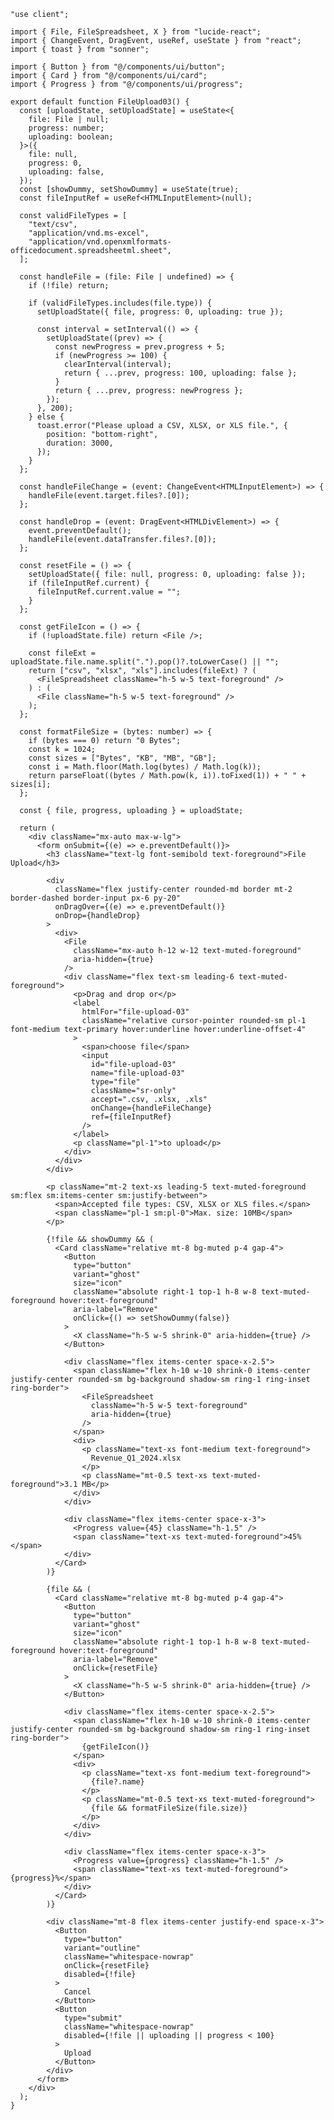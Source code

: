 ````tsx
"use client";

import { File, FileSpreadsheet, X } from "lucide-react";
import { ChangeEvent, DragEvent, useRef, useState } from "react";
import { toast } from "sonner";

import { Button } from "@/components/ui/button";
import { Card } from "@/components/ui/card";
import { Progress } from "@/components/ui/progress";

export default function FileUpload03() {
  const [uploadState, setUploadState] = useState<{
    file: File | null;
    progress: number;
    uploading: boolean;
  }>({
    file: null,
    progress: 0,
    uploading: false,
  });
  const [showDummy, setShowDummy] = useState(true);
  const fileInputRef = useRef<HTMLInputElement>(null);

  const validFileTypes = [
    "text/csv",
    "application/vnd.ms-excel",
    "application/vnd.openxmlformats-officedocument.spreadsheetml.sheet",
  ];

  const handleFile = (file: File | undefined) => {
    if (!file) return;

    if (validFileTypes.includes(file.type)) {
      setUploadState({ file, progress: 0, uploading: true });

      const interval = setInterval(() => {
        setUploadState((prev) => {
          const newProgress = prev.progress + 5;
          if (newProgress >= 100) {
            clearInterval(interval);
            return { ...prev, progress: 100, uploading: false };
          }
          return { ...prev, progress: newProgress };
        });
      }, 200);
    } else {
      toast.error("Please upload a CSV, XLSX, or XLS file.", {
        position: "bottom-right",
        duration: 3000,
      });
    }
  };

  const handleFileChange = (event: ChangeEvent<HTMLInputElement>) => {
    handleFile(event.target.files?.[0]);
  };

  const handleDrop = (event: DragEvent<HTMLDivElement>) => {
    event.preventDefault();
    handleFile(event.dataTransfer.files?.[0]);
  };

  const resetFile = () => {
    setUploadState({ file: null, progress: 0, uploading: false });
    if (fileInputRef.current) {
      fileInputRef.current.value = "";
    }
  };

  const getFileIcon = () => {
    if (!uploadState.file) return <File />;

    const fileExt = uploadState.file.name.split(".").pop()?.toLowerCase() || "";
    return ["csv", "xlsx", "xls"].includes(fileExt) ? (
      <FileSpreadsheet className="h-5 w-5 text-foreground" />
    ) : (
      <File className="h-5 w-5 text-foreground" />
    );
  };

  const formatFileSize = (bytes: number) => {
    if (bytes === 0) return "0 Bytes";
    const k = 1024;
    const sizes = ["Bytes", "KB", "MB", "GB"];
    const i = Math.floor(Math.log(bytes) / Math.log(k));
    return parseFloat((bytes / Math.pow(k, i)).toFixed(1)) + " " + sizes[i];
  };

  const { file, progress, uploading } = uploadState;

  return (
    <div className="mx-auto max-w-lg">
      <form onSubmit={(e) => e.preventDefault()}>
        <h3 className="text-lg font-semibold text-foreground">File Upload</h3>

        <div
          className="flex justify-center rounded-md border mt-2 border-dashed border-input px-6 py-20"
          onDragOver={(e) => e.preventDefault()}
          onDrop={handleDrop}
        >
          <div>
            <File
              className="mx-auto h-12 w-12 text-muted-foreground"
              aria-hidden={true}
            />
            <div className="flex text-sm leading-6 text-muted-foreground">
              <p>Drag and drop or</p>
              <label
                htmlFor="file-upload-03"
                className="relative cursor-pointer rounded-sm pl-1 font-medium text-primary hover:underline hover:underline-offset-4"
              >
                <span>choose file</span>
                <input
                  id="file-upload-03"
                  name="file-upload-03"
                  type="file"
                  className="sr-only"
                  accept=".csv, .xlsx, .xls"
                  onChange={handleFileChange}
                  ref={fileInputRef}
                />
              </label>
              <p className="pl-1">to upload</p>
            </div>
          </div>
        </div>

        <p className="mt-2 text-xs leading-5 text-muted-foreground sm:flex sm:items-center sm:justify-between">
          <span>Accepted file types: CSV, XLSX or XLS files.</span>
          <span className="pl-1 sm:pl-0">Max. size: 10MB</span>
        </p>

        {!file && showDummy && (
          <Card className="relative mt-8 bg-muted p-4 gap-4">
            <Button
              type="button"
              variant="ghost"
              size="icon"
              className="absolute right-1 top-1 h-8 w-8 text-muted-foreground hover:text-foreground"
              aria-label="Remove"
              onClick={() => setShowDummy(false)}
            >
              <X className="h-5 w-5 shrink-0" aria-hidden={true} />
            </Button>

            <div className="flex items-center space-x-2.5">
              <span className="flex h-10 w-10 shrink-0 items-center justify-center rounded-sm bg-background shadow-sm ring-1 ring-inset ring-border">
                <FileSpreadsheet
                  className="h-5 w-5 text-foreground"
                  aria-hidden={true}
                />
              </span>
              <div>
                <p className="text-xs font-medium text-foreground">
                  Revenue_Q1_2024.xlsx
                </p>
                <p className="mt-0.5 text-xs text-muted-foreground">3.1 MB</p>
              </div>
            </div>

            <div className="flex items-center space-x-3">
              <Progress value={45} className="h-1.5" />
              <span className="text-xs text-muted-foreground">45%</span>
            </div>
          </Card>
        )}

        {file && (
          <Card className="relative mt-8 bg-muted p-4 gap-4">
            <Button
              type="button"
              variant="ghost"
              size="icon"
              className="absolute right-1 top-1 h-8 w-8 text-muted-foreground hover:text-foreground"
              aria-label="Remove"
              onClick={resetFile}
            >
              <X className="h-5 w-5 shrink-0" aria-hidden={true} />
            </Button>

            <div className="flex items-center space-x-2.5">
              <span className="flex h-10 w-10 shrink-0 items-center justify-center rounded-sm bg-background shadow-sm ring-1 ring-inset ring-border">
                {getFileIcon()}
              </span>
              <div>
                <p className="text-xs font-medium text-foreground">
                  {file?.name}
                </p>
                <p className="mt-0.5 text-xs text-muted-foreground">
                  {file && formatFileSize(file.size)}
                </p>
              </div>
            </div>

            <div className="flex items-center space-x-3">
              <Progress value={progress} className="h-1.5" />
              <span className="text-xs text-muted-foreground">{progress}%</span>
            </div>
          </Card>
        )}

        <div className="mt-8 flex items-center justify-end space-x-3">
          <Button
            type="button"
            variant="outline"
            className="whitespace-nowrap"
            onClick={resetFile}
            disabled={!file}
          >
            Cancel
          </Button>
          <Button
            type="submit"
            className="whitespace-nowrap"
            disabled={!file || uploading || progress < 100}
          >
            Upload
          </Button>
        </div>
      </form>
    </div>
  );
}
````